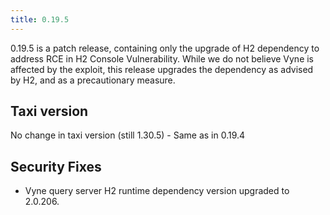 ```yaml
---
title: 0.19.5
---
```



0.19.5 is a patch release, containing only the upgrade of H2 dependency to address <Link to="https://github.com/h2database/h2database/security/advisories/GHSA-h376-j262-vhq6">RCE in H2 Console Vulnerability</Link>.
While we do not believe Vyne is affected by the exploit, this release upgrades the dependency as advised by H2, and as a precautionary measure.


## Taxi version
No change in taxi version (still 1.30.5) - Same as in 0.19.4

## Security Fixes

* Vyne query server H2 runtime dependency version upgraded to 2.0.206.
